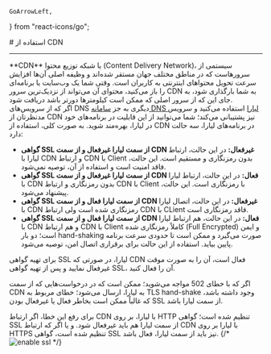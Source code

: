     GoArrowLeft,
} from "react-icons/go";


<Layout>
<Head>
<title>مستندات استفاده از CDN - لیارا</title>
</Head>
# استفاده از CDN

<hr className="mb-2" />
**CDN** یا شبکه توزیع محتوا (Content Delivery Network)، سیستمی از سرورهاست که در مناطق مختلف جهان مستقر شده‌اند و وظیفه اصلی آن‌ها افزایش سرعت تحویل محتواهای اینترنتی به کاربران است. وقتی شما یک وب‌سایت یا برنامه‌ای را باز می‌کنید، محتوای آن می‌تواند از نزدیک‌ترین سرور CDN به شما بارگذاری شود، به جای این که از سرور اصلی که ممکن است کیلومترها دورتر باشد دریافت شود.

<div className="h-4" />
اگر که از سرویس‌های DNS دیگری به جز <a href="/dns-management-system/about/" className="text-[#2196f3]">سامانه DNS لیارا</a> استفاده می‌کنید و 
سرویس مدنظرتان از CDN نیز پشتیبانی می‌کند؛ شما می‌توانید از این قابلیت در 
برنامه‌های خود در لیارا، بهره‌مند شوید.
به صورت کلی، استفاده از CDN در برنامه‌های لیارا، سه حالت دارد:

<div className="h-4" />
<ul>
    <li><b>گواهی SSL از سمت لیارا غیرفعال و از سمت CDN غیرفعال:</b> در این حالت، ارتباط لیارا با CDN و ارتباط CDN با Client بدون رمزنگاری و مستقیم است. این حالت، فاقد امنیت است و استفاده از آن، توصیه نمی‌شود.</li>
    <div className="h-1" />
    <li><b>گواهی SSL از سمت لیارا غیرفعال و از سمت CDN فعال:</b> در این حالت، ارتباط لیارا با CDN بدون رمزنگاری و ارتباط CDN با Client با رمزنگاری است. این حالت، پیشنهاد می‌شود.</li>
    <div className="h-1" />
    <li><b>گواهی SSL از سمت لیارا فعال و از سمت CDN غیرفعال:</b> در این حالت، اتصال لیارا با CDN رمزنگاری شده است ولی ارتباط CDN با CLient فاقد رمز‌نگاری است.</li>
    <div className="h-1" />
    <li><b>گواهی SSL از سمت لیارا فعال و از سمت CDN فعال:</b> در این حالت، هم ارتباط لیارا با CDN و هم ارتباط CDN با Client کاملاً رمزنگاری شده (Full Encrypted) و ایمن است؛ دو بار hand-shaking صورت می‌گیرد و ممکن است تا حدودی سرعت برنامه پایین بیاید. استفاده از این حالت برای برقراری اتصال امن، توصیه می‌شود. </li>
    <div className="h-1" />
</ul>
<div className="h-4" />

<Alert variant="warning">
<p>
    برای تهیه گواهی SSL لیارا،
    در صورتی که CDN فعال است، آن را به صورت موقت غیرفعال نمایید و پس از تهیه گواهی SSL، آن را فعال کنید.
</p>
</Alert>

<Section id="fix-502-cdn" title="رفع خطای 502 هنگام استفاده از CDN" />
اگر که با خطای 502 مواجه می‌شوید؛ ممکن است که 
در درخواست‌هایی که از سمت CDN به لیارا، ارسال می‌شود؛ خطای مربوط به TLS hand-shake وجود داشته باشد،
که غالباً ممکن است بخاطر فعال یا غیرفعال بودن SSL از سمت لیارا باشد. 

برای رفع این خطا، اگر ارتباط CDN با لیارا، بر روی <Important>HTTP</Important> تنظیم شده است؛ گواهی SSL از سمت لیارا هم باید غیرفعال شود. 
و یا اگر که ارتباط CDN با لیارا بر روی <Important>HTTPS</Important> تنظیم شده است، گواهی SSL نیز باید از سمت لیارا، فعال باشد.
{/* <img src="https://files.liara.ir/liara/docs/enable-ssl-domain.gif" alt="enable ssl"/> */}

</Layout>